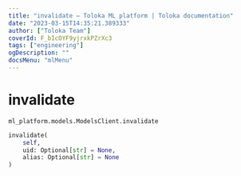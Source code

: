 ```yaml
---
title: "invalidate — Toloka ML platform | Toloka documentation"
date: "2023-03-15T14:35:21.389333"
author: ["Toloka Team"]
coverId: F_bIcOYF9yjrxkPZrXc3
tags: ["engineering"]
ogDescription: ""
docsMenu: "mlMenu"
---
```


# invalidate

`ml_platform.models.ModelsClient.invalidate`

```python
invalidate(
    self,
    uid: Optional[str] = None,
    alias: Optional[str] = None
)
```